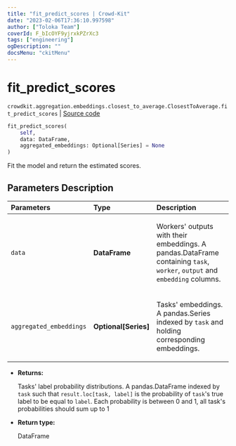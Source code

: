 ```yaml
---
title: "fit_predict_scores | Crowd-Kit"
date: "2023-02-06T17:36:10.997598"
author: ["Toloka Team"]
coverId: F_bIcOYF9yjrxkPZrXc3
tags: ["engineering"]
ogDescription: ""
docsMenu: "ckitMenu"
---
```


# fit_predict_scores
`crowdkit.aggregation.embeddings.closest_to_average.ClosestToAverage.fit_predict_scores` | [Source code](https://github.com/Toloka/crowd-kit/blob/v1.2.0/crowdkit/aggregation/embeddings/closest_to_average.py#L86)

```python
fit_predict_scores(
    self,
    data: DataFrame,
    aggregated_embeddings: Optional[Series] = None
)
```

Fit the model and return the estimated scores.

## Parameters Description

| Parameters | Type | Description |
| :----------| :----| :-----------|
`data`|**DataFrame**|<p>Workers&#x27; outputs with their embeddings. A pandas.DataFrame containing `task`, `worker`, `output` and `embedding` columns.</p>
`aggregated_embeddings`|**Optional\[Series\]**|<p>Tasks&#x27; embeddings. A pandas.Series indexed by `task` and holding corresponding embeddings.</p>

* **Returns:**

  Tasks' label probability distributions.
A pandas.DataFrame indexed by `task` such that `result.loc[task, label]`
is the probability of `task`'s true label to be equal to `label`. Each
probability is between 0 and 1, all task's probabilities should sum up to 1

* **Return type:**

  DataFrame